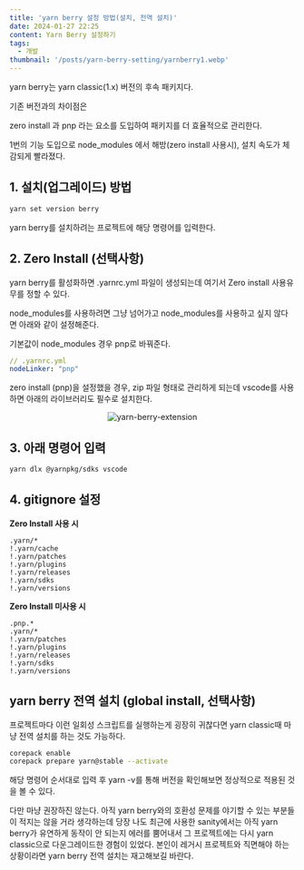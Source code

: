 ```yaml
---
title: 'yarn berry 설정 방법(설치, 전역 설치)'
date: 2024-01-27 22:25
content: Yarn Berry 설정하기
tags:
  - 개발
thumbnail: '/posts/yarn-berry-setting/yarnberry1.webp'
---
```


yarn berry는 yarn classic(1.x) 버전의 후속 패키지다.

기존 버전과의 차이점은

zero install 과 pnp 라는 요소를 도입하여 패키지를 더 효율적으로 관리한다.

1번의 기능 도입으로 node_modules 에서 해방(zero install 사용시), 설치 속도가 체감되게 빨라졌다.

## 1. 설치(업그레이드) 방법

```bash
yarn set version berry
```

yarn berry를 설치하려는 프로젝트에 해당 명령어를 입력한다.

## ​2. Zero Install (선택사항)

yarn berry를 활성화하면 .yarnrc.yml 파일이 생성되는데 여기서 Zero install 사용유무를 정할 수 있다.

node_modules를 사용하려면 그냥 넘어가고 node_modules를 사용하고 싶지 않다면 아래와 같이 설정해준다.

기본값이 node_modules 경우 pnp로 바꿔준다.

```bash:.yarnrc.yml
// .yarnrc.yml
nodeLinker: "pnp"
```

zero install (pnp)을 설정했을 경우, zip 파일 형태로 관리하게 되는데 vscode를 사용하면 아래의 라이브러리도 필수로 설치한다.

<div align='center'>

![yarn-berry-extension](/posts/yarn-berry-setting/yarnberry2.png)

</div>

## 3. 아래 명령어 입력

```bash
yarn dlx @yarnpkg/sdks vscode
```

## 4. gitignore 설정

**Zero Install <span className='text-blue-500'>사용</span> 시**

```text:.gitignore
.yarn/*
!.yarn/cache
!.yarn/patches
!.yarn/plugins
!.yarn/releases
!.yarn/sdks
!.yarn/versions
```

**Zero Install <span className='text-red-500'>미사용</span> 시**

```text:.gitignore
.pnp.*
.yarn/*
!.yarn/patches
!.yarn/plugins
!.yarn/releases
!.yarn/sdks
!.yarn/versions
```

## yarn berry 전역 설치 (global install, 선택사항)

프로젝트마다 이런 일회성 스크립트를 실행하는게 굉장히 귀찮다면 yarn classic때 마냥 전역 설치를 하는 것도 가능하다.

```bash
corepack enable
corepack prepare yarn@stable --activate
```

해당 명령어 순서대로 입력 후 yarn -v를 통해 버전을 확인해보면 정상적으로 적용된 것을 볼 수 있다.

다만 마냥 권장하진 않는다. 아직 yarn berry와의 호환성 문제를 야기할 수 있는 부분들이 적지는 않을 거라 생각하는데 당장 나도 최근에 사용한 sanity에서는 아직 yarn berry가 유연하게 동작이 안 되는지 에러를 뿜어내서 그 프로젝트에는 다시 yarn classic으로 다운그레이드한 경험이 있었다. 본인이 레거시 프로젝트와 직면해야 하는 상황이라면 yarn berry 전역 설치는 재고해보길 바란다.

